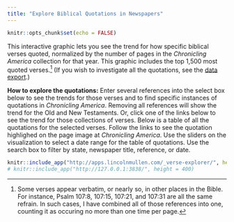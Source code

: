 ```yaml
---
title: "Explore Biblical Quotations in Newspapers"
---
```


```r
knitr::opts_chunk$set(echo = FALSE)
```

This interactive graphic lets you see the trend for how specific biblical verses quoted, normalized by the number of pages in the *Chronicling America* collection for that year. This graphic includes the top 1,500 most quoted verses.^[Some verses appear verbatim, or nearly so, in other places in the Bible. For instance, Psalm 107:8, 107:15, 107:21, and 107:31 are all the same refrain. In such cases, I have combined all of those references into one, counting it as occuring no more than one time per page.] (If you wish to investigate all the quotations, see the [data export](index.html#code-and-data).) 

**How to explore the quotations:** Enter several references into the select box below to see the trends for those verses and to find specific instances of quotations in *Chronicling America*. Removing all references will show the trend for the Old and New Testaments. Or, click one of the links below to see the trend for those collections of verses. Below is a table of all the quotations for the selected verses. Follow the links to see the quotation highlighed on the page image at *Chronicling America*. Use the sliders on the visualization to select a date range for the table of quotations. Use the search box to filter by state, newspaper title, reference, or date.

```r
knitr::include_app("http://apps.lincolnmullen.com/_verse-explorer/", height = 400)
# knitr::include_app("http://127.0.0.1:3838/", height = 400)
```

